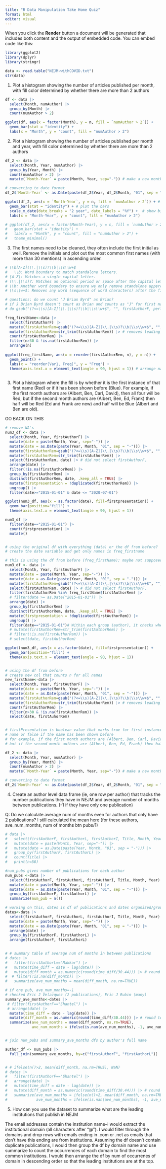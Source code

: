 ```yaml
---
title: "R Data Manipulation Take Home Quiz"
format: html
editor: visual
---
```


When you click the **Render** button a document will be generated that includes both content and the output of embedded code. You can embed code like this:

```r
library(ggplot2)
library(dplyr)
library(stringr)
```


```r
data <- read.table("NEJM-withCOVID.txt")
str(data)
```

1. Plot a histogram showing the number of articles published per month, with fill color determined by whether there are more than 2 authors

```r
df <- data |>
  select(Month, numAuthor) |>
  group_by(Month) |>
  count(numAuthor > 2)
```

```r
ggplot(df, aes(x = factor(Month), y = n, fill = `numAuthor > 2`)) +
  geom_bar(stat = "identity") +
  labs(x = "Month", y = "count", fill = "numAuthor > 2")
```


2. Plot a histogram showing the number of articles published per month and year, with fill color determined by whether there are more than 2 authors

```r
df_2 <- data |>
  select(Month, Year, numAuthor) |>
  group_by(Year, Month) |>
  count(numAuthor > 2) |>
  mutate(`Month-Year` = paste(Month, Year, sep="-")) # make a new month-year variable

# converting to date format
df_2$`Month-Year` <- as.Date(paste(df_2$Year, df_2$Month, "01", sep = "-"))

```

```r
ggplot(df_2, aes(x = `Month-Year`, y = n, fill = `numAuthor > 2`)) + # set up the axes, color fill by numAuthor > 2 column
  geom_bar(stat = "identity") + # plot the bars
  scale_x_date(date_breaks = "2 year", date_labels = "%Y") +  # show bi-yearly breaks
  labs(x = "Month-Year", y = "count", fill = "numAuthor > 2") 
```

```r
# ggplot(df_2, aes(x = factor(Month-Year), y = n, fill = `numAuthor > 2`)) +
#   geom_bar(stat = "identity") +
#   labs(x = "Month", y = "count", fill = "numAuthor > 2") +
#   theme_minimal()
```

3. The first names need to be cleaned, they often include the first initial as well. Remove the initials and plot out the most common first names (with more than 30 mentions) in ascending order.

```r
# \\b[A-Z](\\.|\\s)?\\b|\\s\\w+$
#   \\b: Word boundary to match standalone letters.
# [A-Z]: Matches a single capital letter.
# (\\.|\\s)?: Matches an optional period or space after the capital letter (e.g., for cases like "L." or "L").
# \\b: Another word boundary to ensure we only remove standalone uppercase letters and not part of actual names.
# \\s\\w+$: Removes any word (sequence of word characters) after the first space (i.e., removes the last name after the first name

# questions: do we count "J Brian Byrd" as Brian? 
# if J Brian Byrd doesn't count as Brian and counts as "J" for first name
# do gsub("(?<=\\s)[A-Z](\\.|\\s)?\\b|\\s\\w+$", "", firstAuthorF, perl = TRUE)

freq_firstName<-data |>
  select(firstAuthorF) |>
  mutate(firstAuthorRem=gsub("(?<=\\s)[A-Z](\\.|\\s)?\\b|\\s\\w+$", "", firstAuthorF, perl = TRUE)) |>
  mutate(firstAuthorRem=str_trim(firstAuthorRem)) |> # removes leading and trailing spaces
  count(firstAuthorRem) |>
  filter(n>30 & !is.na(firstAuthorRem)) |>
  arrange(n)
  
ggplot(freq_firstName, aes(x = reorder(firstAuthorRem, n), y = n)) +
  geom_point() +
  labs(x = "reorder(Var1, Freq)", y = "Freq") +
  theme(axis.text.x = element_text(angle = 90, hjust = 1)) # arrange names in vertical format
  
```

3. Plot a histogram where the fill is by whether it is the first instance of that first name (Red) or if it has been shown before (Blue). For example, if the first month authors are (Albert, Ben, Carl, David), then all four will be Red, but if the second month authors are (Albert, Ben, Ed, Frank) then half will be Red (Ed and Frank are new) and half will be Blue (Albert and Ben are old).

GO BACK ON THIS

```r
# remove NA's
num3_df <- data |>
  select(Month, Year, firstAuthorF) |>
  mutate(date = paste(Month, Year, sep="-")) |>
  mutate(date = as.Date(paste(Year, Month, "01", sep = "-"))) |>
  mutate(firstAuthorRem=gsub("(?<=\\s)[A-Z](\\.|\\s)?\\b|\\s\\w+$", "", firstAuthorF, perl = TRUE)) |>
  mutate(firstAuthorRem=str_trim(firstAuthorRem)) |>
  select(firstAuthorRem, date) |> # did not select firstAuthorF, 
  arrange(date) |>
  filter(!is.na(firstAuthorRem)) |>
  group_by(firstAuthorRem) |>
  distinct(firstAuthorRem, date, .keep_all = TRUE) |>
  mutate(firstpresentation = !duplicated(firstAuthorRem)) |>
  ungroup() |>
  filter(date>="2015-01-01" & date <= "2020-07-01") 

ggplot(num3_df, aes(x = as.factor(date), fill=firstpresentation)) +
  geom_bar(position="fill") +
  theme(axis.text.x = element_text(angle = 90, hjust = 1))

num3_df |>
  filter(date=="2015-01-01") |>
  count(firstpresentation) |>
  mutate()



```

```r

# using the original df with everything (data) or the df from before?
# create the date variable and get only names in freq_firstname

# this is using the df from before (freq_firstName); maybe not supposed to use df from before
num3_df <- data |>
  select(Month, Year, firstAuthorF) |>
  mutate(date = paste(Month, Year, sep="-")) |>
  mutate(date = as.Date(paste(Year, Month, "01", sep = "-"))) |>
  mutate(firstAuthorRem=gsub("(?<=\\s)[A-Z](\\.|\\s)?\\b|\\s\\w+$", "", firstAuthorF, perl = TRUE)) |>
  select(firstAuthorRem, date) |> # did not select firstAuthorF, 
  filter(firstAuthorRem %in% freq_firstName$firstAuthorRem) |>
  # filter(date >= as.Date("2015-01-01")) |>
  arrange(date) |>
  group_by(firstAuthorRem) |>
  distinct(firstAuthorRem, date, .keep_all = TRUE) |>
  mutate(firstpresentation = !duplicated(firstAuthorRem)) |>
  ungroup() |>
  filter(date=="2015-01-01")# Within each group (author), it checks whether it's the first appearance (not duplicated).
  # mutate(firstAuthorRem=str_trim(firstAuthorRem)) |>
  # filter(!is.na(firstAuthorRem)) |>
  # select(date, firstAuthorRem)

ggplot(num3_df, aes(x = as.factor(date), fill=firstpresentation)) +
  geom_bar(position="fill") +
  theme(axis.text.x = element_text(angle = 90, hjust = 1))


# using the df from before
# create new col that counts n for all names
new_firstName<-data |>
  select(Month, Year, firstAuthorF) |>
  mutate(date = paste(Month, Year, sep="-")) |>
  mutate(date = as.Date(paste(Year, Month, "01", sep = "-"))) |>
  mutate(firstAuthorRem=gsub("(?<=\\s)[A-Z](\\.|\\s)?\\b|\\s\\w+$", "", firstAuthorF, perl = TRUE)) |>
  mutate(firstAuthorRem=str_trim(firstAuthorRem)) |> # removes leading and trailing spaces
  count(firstAuthorRem) |>
  filter(n>30 & !is.na(firstAuthorRem)) |>
  select(date, firstAuhorRem)


# firstPresentation is boolean value that marks true for first instance of 
# name or false if the name has been shown before
# for example, if the first month authors are (Albert, Ben, Carl, David), firstPresentation is true for all of them
# but if the second month authors are (Albert, Ben, Ed, Frank) then half will be TRUE (Ed and Frank are new) and half will be FALSE (Albert and Ben are old)

df_2 <- data |>
  select(Month, Year, numAuthor) |>
  group_by(Year, Month) |>
  count(numAuthor > 2) |>
  mutate(`Month-Year` = paste(Month, Year, sep="-")) # make a new month-year variable

# converting to date format
df_2$`Month-Year` <- as.Date(paste(df_2$Year, df_2$Month, "01", sep = "-"))
```

4. Create an author level data frame (ie, one row per author) that tracks the number publications they have in NEJM and average number of months between publications. (-1 if they have only one publication)

Q: Do we calculate average num of months even for authors that only have 2 publications? I still calculated the mean here (for these authors, ave_num_months, num of months btn pubs/1)

```r
# data |>
#   select(firstAuthorF, firstAuthorL, firstAuthorI, Title, Month, Year) |>
#   mutate(date = paste(Month, Year, sep="-")) |>
#   mutate(date = as.Date(paste(Year, Month, "01", sep = "-"))) |>
#   group_by(firstAuthorF, firstAuthorL) |>
#   count(Title) |>
#   print(n=50)

#num_pubs gives number of publications for each author
num_pubs <-data |>
  select(firstAuthorF, firstAuthorL, firstAuthorI, Title, Month, Year) |>
  mutate(date = paste(Month, Year, sep="-")) |>
  mutate(date = as.Date(paste(Year, Month, "01", sep = "-"))) |>
  group_by(firstAuthorF, firstAuthorL) |>
  summarize(num_pub = n())

# working on this, dates is df of publications and dates organized/grouped by author
dates<-data |>
  select(firstAuthorF, firstAuthorL, firstAuthorI, Title, Month, Year) |>
  mutate(date = paste(Month, Year, sep="-")) |>
  mutate(date = as.Date(paste(Year, Month, "01", sep = "-"))) |>
  arrange(date) |>
  group_by(firstAuthorF, firstAuthorL) |>
  arrange(firstAuthorF, firstAuthorL)
 

# # summary table of average num of months in between publications
# dates |>
#   filter(firstAuthorL=="Makkar") |>
#   mutate(time_diff = date - lag(date)) |>
#   mutate(diff_month = as.numeric(round(time_diff/30.44))) |> # round to nearest month
#  # filter(!is.na(diff_month)) |>
#   summarize(ave_num_months = mean(diff_month, na.rm=TRUE))

# if one pub, ave_num_months=-1
# checked Eric J Velazquez (2 publications), Eric J Rubin (many)
summary_ave_months<-dates |>
 # filter(firstAuthorF=="Shantel") |>
 # arrange(date) |>
  mutate(time_diff = date - lag(date)) |>
  mutate(diff_month = as.numeric(round(time_diff/30.44))) |> # round to nearest month
  summarize(ave_num_months = mean(diff_month, na.rm=TRUE),
            ave_num_months = ifelse(is.nan(ave_num_months), -1, ave_num_months)) 


# join num_pubs and summary_ave_months dfs by author's full name

author_df <- num_pubs |>
  full_join(summary_ave_months, by=c("firstAuthorF", "firstAuthorL"))


# # ifelse(n()>2, mean(diff_month, na.rm=TRUE), NaN)
# dates |>
#   filter(firstAuthorF=="Shantel") |>
#   arrange(date) |>
#   mutate(time_diff = date - lag(date)) |>
#   mutate(diff_month = as.numeric(round(time_diff/30.44))) |> # round to nearest month
#   summarize(ave_num_months = ifelse(n()>2, mean(diff_month, na.rm=TRUE), NaN),
#             ave_num_months = ifelse(is.nan(ave_num_months), -1, ave_num_months)) # if one pub, replace NaN withave_num_months=-1

```

5. How can you use the dataset to summarize what are the leading institutions that publish in NEJM

The email addresses contain the institution name--I would extract the institutional domain (all characters after "@"). I would filter through the domains and drop rows with emails ending in .com or .net as emails that don't have this ending are from institutions. Assuming the df doesn't contain duplicate publications, I would then group the df by domain name and use summarize to count the occurrences of each domain to find the most common institutions. I would then arrange the df by num of occurrenes of domain in descending order so that the leading institutions are at the top.